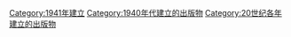 {{Cat topic in year| topic=建立的出版物| year=1941}}

[[Category:1941年建立|Category:1941年建立]]
[[Category:1940年代建立的出版物|Category:1940年代建立的出版物]]
[[Category:20世纪各年建立的出版物|Category:20世纪各年建立的出版物]]